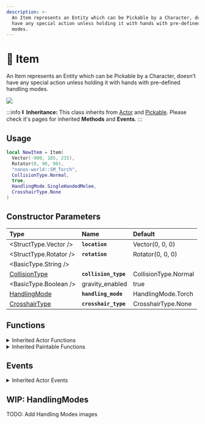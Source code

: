 ```yaml
---
description: >-
  An Item represents an Entity which can be Pickable by a Character, doesn’t
  have any special action unless holding it with hands with pre-defined handling
  modes.
---
```


# 🔦 Item

An Item represents an Entity which can be Pickable by a Character, doesn’t have any special action unless holding it with hands with pre-defined handling modes.


![](/img/docs/torch.png)

:::info
⏬ **Inheritance:** This class inherits from [Actor](/docs/scripting-reference/classes/base-classes/actor) and [Pickable](/docs/scripting-reference/classes/base-classes/pickable). Please check it's pages for inherited **Methods** and **Events**.
:::

## Usage


```lua
local NewItem = Item(
  Vector(-900, 185, 215),
  Rotator(0, 90, 90),
  "nanos-world::SM_Torch",
  CollisionType.Normal,
  true,
  HandlingMode.SingleHandedMelee,
  CrosshairType.None
)
```

## Constructor Parameters

| **Type** | **Name** | **Default** |
| :--- | :--- | :--- |
| <StructType.Vector /> | **`location`** | Vector\(0, 0, 0\) |
| <StructType.Rotator /> | **`rotation`** | Rotator\(0, 0, 0\) |
| <BasicType.String /> |  |
| [CollisionType](/docs/scripting-reference/glossary/enums#collisiontype) | **`collision_type`** | CollisionType.Normal |
| <BasicType.Boolean /> | gravity\_enabled | true |
| [HandlingMode](/docs/scripting-reference/glossary/enums#handlingmode) | **`handling_mode`** | HandlingMode.Torch |
| [CrosshairType](/docs/scripting-reference/glossary/enums#crosshairtype) | **`crosshair_type`** | CrosshairType.None |

## Functions


<details><summary>Inherited Actor Functions</summary><BaseActorFunctions /></details>
<details><summary>Inherited Paintable Functions</summary><BasePaintableFunctions /></details>

## Events


<details><summary>Inherited Actor Events</summary><BaseActorEvents /></details>

## WIP: HandlingModes

TODO: Add Handling Modes images

